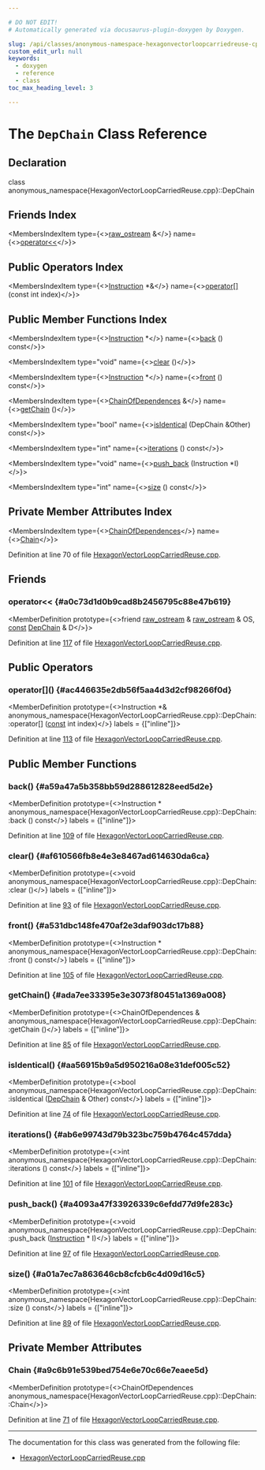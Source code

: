 ```yaml
---

# DO NOT EDIT!
# Automatically generated via docusaurus-plugin-doxygen by Doxygen.

slug: /api/classes/anonymous-namespace-hexagonvectorloopcarriedreuse-cpp-/depchain
custom_edit_url: null
keywords:
  - doxygen
  - reference
  - class
toc_max_heading_level: 3

---
```





# The `DepChain` Class Reference

<DoxygenPage pluginConfig={pluginConfig}>



## Declaration

<CodeBlock>class anonymous_namespace{HexagonVectorLoopCarriedReuse.cpp}::DepChain</CodeBlock>

## Friends Index

<MembersIndex>

<MembersIndexItem
  type={<><a href="/docs/api/classes/llvm/raw-ostream">raw&#95;ostream</a> &amp;</>}
  name={<><a href="#a0c73d1d0b9cad8b2456795c88e47b619">operator&lt;&lt;</a></>}>
</MembersIndexItem>

</MembersIndex>

## Public Operators Index

<MembersIndex>

<MembersIndexItem
  type={<><a href="/docs/api/classes/llvm/instruction">Instruction</a> &#42;&amp;</>}
  name={<><a href="#ac446635e2db56f5aa4d3d2cf98266f0d">operator&#91;&#93;</a> (const int index)</>}>
</MembersIndexItem>

</MembersIndex>

## Public Member Functions Index

<MembersIndex>

<MembersIndexItem
  type={<><a href="/docs/api/classes/llvm/instruction">Instruction</a> &#42;</>}
  name={<><a href="#a59a47a5b358bb59d288612828eed5d2e">back</a> () const</>}>
</MembersIndexItem>

<MembersIndexItem
  type="void"
  name={<><a href="#af610566fb8e4e3e8467ad614630da6ca">clear</a> ()</>}>
</MembersIndexItem>

<MembersIndexItem
  type={<><a href="/docs/api/classes/llvm/instruction">Instruction</a> &#42;</>}
  name={<><a href="#a531dbc148fe470af2e3daf903dc17b88">front</a> () const</>}>
</MembersIndexItem>

<MembersIndexItem
  type={<><a href="/docs/api/namespaces/anonymous-hexagonvectorloopcarriedreuse-cpp-/#a980b059d82bcbd5edd1bc2afa7105aa2">ChainOfDependences</a> &amp;</>}
  name={<><a href="#ada7ee33395e3e3073f80451a1369a008">getChain</a> ()</>}>
</MembersIndexItem>

<MembersIndexItem
  type="bool"
  name={<><a href="#aa56915b9a5d950216a08e31def005c52">isIdentical</a> (DepChain &amp;Other) const</>}>
</MembersIndexItem>

<MembersIndexItem
  type="int"
  name={<><a href="#ab6e99743d79b323bc759b4764c457dda">iterations</a> () const</>}>
</MembersIndexItem>

<MembersIndexItem
  type="void"
  name={<><a href="#a4093a47f33926339c6efdd77d9fe283c">push&#95;back</a> (Instruction &#42;I)</>}>
</MembersIndexItem>

<MembersIndexItem
  type="int"
  name={<><a href="#a01a7ec7a863646cb8cfcb6c4d09d16c5">size</a> () const</>}>
</MembersIndexItem>

</MembersIndex>

## Private Member Attributes Index

<MembersIndex>

<MembersIndexItem
  type={<><a href="/docs/api/namespaces/anonymous-hexagonvectorloopcarriedreuse-cpp-/#a980b059d82bcbd5edd1bc2afa7105aa2">ChainOfDependences</a></>}
  name={<><a href="#a9c6b91e539bed754e6e70c66e7eaee5d">Chain</a></>}>
</MembersIndexItem>

</MembersIndex>


Definition at line 70 of file <a href="/docs/api/files/lib/lib/target/lib/target/hexagon/hexagonvectorloopcarriedreuse-cpp">HexagonVectorLoopCarriedReuse.cpp</a>.

<SectionDefinition>

## Friends

### operator&lt;&lt; {#a0c73d1d0b9cad8b2456795c88e47b619}

<MemberDefinition
  prototype={<>friend <a href="/docs/api/classes/llvm/raw-ostream">raw&#95;ostream</a> &amp; <a href="/docs/api/classes/llvm/raw-ostream">raw&#95;ostream</a> &amp; OS, <a href="/docs/api/files/lib/lib/target/lib/target/aarch64/aarch64promoteconstant-cpp/#a90f8350fecae261c25be85d38b451bff">const</a> <a href="/docs/api/classes/anonymous-namespace-hexagonvectorloopcarriedreuse-cpp-/depchain">DepChain</a> &amp; D</>}>

Definition at line <a href="/docs/api/files/lib/lib/target/lib/target/hexagon/hexagonvectorloopcarriedreuse-cpp/#l00117">117</a> of file <a href="/docs/api/files/lib/lib/target/lib/target/hexagon/hexagonvectorloopcarriedreuse-cpp">HexagonVectorLoopCarriedReuse.cpp</a>.
</MemberDefinition>

</SectionDefinition>

<SectionDefinition>

## Public Operators

### operator&#91;&#93;() {#ac446635e2db56f5aa4d3d2cf98266f0d}

<MemberDefinition
  prototype={<>Instruction &#42;&amp; anonymous&#95;namespace&#123;HexagonVectorLoopCarriedReuse.cpp&#125;::DepChain::operator&#91;&#93; (<a href="/docs/api/files/lib/lib/target/lib/target/aarch64/aarch64promoteconstant-cpp/#a90f8350fecae261c25be85d38b451bff">const</a> int index)</>}
  labels = {["inline"]}>

Definition at line <a href="/docs/api/files/lib/lib/target/lib/target/hexagon/hexagonvectorloopcarriedreuse-cpp/#l00113">113</a> of file <a href="/docs/api/files/lib/lib/target/lib/target/hexagon/hexagonvectorloopcarriedreuse-cpp">HexagonVectorLoopCarriedReuse.cpp</a>.
</MemberDefinition>

</SectionDefinition>

<SectionDefinition>

## Public Member Functions

### back() {#a59a47a5b358bb59d288612828eed5d2e}

<MemberDefinition
  prototype={<>Instruction &#42; anonymous&#95;namespace&#123;HexagonVectorLoopCarriedReuse.cpp&#125;::DepChain::back () const</>}
  labels = {["inline"]}>

Definition at line <a href="/docs/api/files/lib/lib/target/lib/target/hexagon/hexagonvectorloopcarriedreuse-cpp/#l00109">109</a> of file <a href="/docs/api/files/lib/lib/target/lib/target/hexagon/hexagonvectorloopcarriedreuse-cpp">HexagonVectorLoopCarriedReuse.cpp</a>.
</MemberDefinition>

### clear() {#af610566fb8e4e3e8467ad614630da6ca}

<MemberDefinition
  prototype={<>void anonymous&#95;namespace&#123;HexagonVectorLoopCarriedReuse.cpp&#125;::DepChain::clear ()</>}
  labels = {["inline"]}>

Definition at line <a href="/docs/api/files/lib/lib/target/lib/target/hexagon/hexagonvectorloopcarriedreuse-cpp/#l00093">93</a> of file <a href="/docs/api/files/lib/lib/target/lib/target/hexagon/hexagonvectorloopcarriedreuse-cpp">HexagonVectorLoopCarriedReuse.cpp</a>.
</MemberDefinition>

### front() {#a531dbc148fe470af2e3daf903dc17b88}

<MemberDefinition
  prototype={<>Instruction &#42; anonymous&#95;namespace&#123;HexagonVectorLoopCarriedReuse.cpp&#125;::DepChain::front () const</>}
  labels = {["inline"]}>

Definition at line <a href="/docs/api/files/lib/lib/target/lib/target/hexagon/hexagonvectorloopcarriedreuse-cpp/#l00105">105</a> of file <a href="/docs/api/files/lib/lib/target/lib/target/hexagon/hexagonvectorloopcarriedreuse-cpp">HexagonVectorLoopCarriedReuse.cpp</a>.
</MemberDefinition>

### getChain() {#ada7ee33395e3e3073f80451a1369a008}

<MemberDefinition
  prototype={<>ChainOfDependences &amp; anonymous&#95;namespace&#123;HexagonVectorLoopCarriedReuse.cpp&#125;::DepChain::getChain ()</>}
  labels = {["inline"]}>

Definition at line <a href="/docs/api/files/lib/lib/target/lib/target/hexagon/hexagonvectorloopcarriedreuse-cpp/#l00085">85</a> of file <a href="/docs/api/files/lib/lib/target/lib/target/hexagon/hexagonvectorloopcarriedreuse-cpp">HexagonVectorLoopCarriedReuse.cpp</a>.
</MemberDefinition>

### isIdentical() {#aa56915b9a5d950216a08e31def005c52}

<MemberDefinition
  prototype={<>bool anonymous&#95;namespace&#123;HexagonVectorLoopCarriedReuse.cpp&#125;::DepChain::isIdentical (<a href="/docs/api/classes/anonymous-namespace-hexagonvectorloopcarriedreuse-cpp-/depchain">DepChain</a> &amp; Other) const</>}
  labels = {["inline"]}>

Definition at line <a href="/docs/api/files/lib/lib/target/lib/target/hexagon/hexagonvectorloopcarriedreuse-cpp/#l00074">74</a> of file <a href="/docs/api/files/lib/lib/target/lib/target/hexagon/hexagonvectorloopcarriedreuse-cpp">HexagonVectorLoopCarriedReuse.cpp</a>.
</MemberDefinition>

### iterations() {#ab6e99743d79b323bc759b4764c457dda}

<MemberDefinition
  prototype={<>int anonymous&#95;namespace&#123;HexagonVectorLoopCarriedReuse.cpp&#125;::DepChain::iterations () const</>}
  labels = {["inline"]}>

Definition at line <a href="/docs/api/files/lib/lib/target/lib/target/hexagon/hexagonvectorloopcarriedreuse-cpp/#l00101">101</a> of file <a href="/docs/api/files/lib/lib/target/lib/target/hexagon/hexagonvectorloopcarriedreuse-cpp">HexagonVectorLoopCarriedReuse.cpp</a>.
</MemberDefinition>

### push&#95;back() {#a4093a47f33926339c6efdd77d9fe283c}

<MemberDefinition
  prototype={<>void anonymous&#95;namespace&#123;HexagonVectorLoopCarriedReuse.cpp&#125;::DepChain::push&#95;back (<a href="/docs/api/classes/llvm/instruction">Instruction</a> &#42; I)</>}
  labels = {["inline"]}>

Definition at line <a href="/docs/api/files/lib/lib/target/lib/target/hexagon/hexagonvectorloopcarriedreuse-cpp/#l00097">97</a> of file <a href="/docs/api/files/lib/lib/target/lib/target/hexagon/hexagonvectorloopcarriedreuse-cpp">HexagonVectorLoopCarriedReuse.cpp</a>.
</MemberDefinition>

### size() {#a01a7ec7a863646cb8cfcb6c4d09d16c5}

<MemberDefinition
  prototype={<>int anonymous&#95;namespace&#123;HexagonVectorLoopCarriedReuse.cpp&#125;::DepChain::size () const</>}
  labels = {["inline"]}>

Definition at line <a href="/docs/api/files/lib/lib/target/lib/target/hexagon/hexagonvectorloopcarriedreuse-cpp/#l00089">89</a> of file <a href="/docs/api/files/lib/lib/target/lib/target/hexagon/hexagonvectorloopcarriedreuse-cpp">HexagonVectorLoopCarriedReuse.cpp</a>.
</MemberDefinition>

</SectionDefinition>

<SectionDefinition>

## Private Member Attributes

### Chain {#a9c6b91e539bed754e6e70c66e7eaee5d}

<MemberDefinition
  prototype={<>ChainOfDependences anonymous&#95;namespace&#123;HexagonVectorLoopCarriedReuse.cpp&#125;::DepChain::Chain</>}>

Definition at line <a href="/docs/api/files/lib/lib/target/lib/target/hexagon/hexagonvectorloopcarriedreuse-cpp/#l00071">71</a> of file <a href="/docs/api/files/lib/lib/target/lib/target/hexagon/hexagonvectorloopcarriedreuse-cpp">HexagonVectorLoopCarriedReuse.cpp</a>.
</MemberDefinition>

</SectionDefinition>

<hr/>

The documentation for this class was generated from the following file:

<ul>
<li><a href="/docs/api/files/lib/lib/target/lib/target/hexagon/hexagonvectorloopcarriedreuse-cpp">HexagonVectorLoopCarriedReuse.cpp</a></li>
</ul>

</DoxygenPage>
